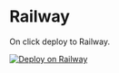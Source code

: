 # Railway

On click deploy to Railway.

[![Deploy on Railway](https://railway.app/button.svg)](https://railway.app/template/GvKP3w?referralCode=tdmYvn)
